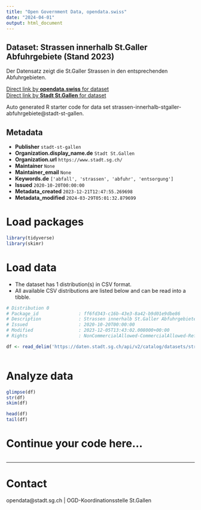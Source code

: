 ```yaml
---
title: "Open Government Data, opendata.swiss"
date: "2024-04-01"
output: html_document
---
```


## Dataset: Strassen innerhalb St.Galler Abfuhrgebiete (Stand 2023)

Der Datensatz zeigt die St.Galler Strassen in den entsprechenden Abfuhrgebieten.

[Direct link by **opendata.swiss** for dataset](https://opendata.swiss/de/dataset/strassen-innerhalb-st-galler-abfuhrgebiete-stand-2023)<br>
[Direct link by **Stadt St.Gallen** for dataset](https://daten.stadt.sg.ch/explore/dataset/strassen-innerhalb-stgaller-abfuhrgebiete/)

Auto generated R starter code for data set strassen-innerhalb-stgaller-abfuhrgebiete@stadt-st-gallen.

## Metadata

- **Publisher** `stadt-st-gallen`
- **Organization.display_name.de** `Stadt St.Gallen`
- **Organization.url** `https://www.stadt.sg.ch/`
- **Maintainer** `None`
- **Maintainer_email** `None`
- **Keywords.de** `['abfall', 'strassen', 'abfuhr', 'entsorgung']`
- **Issued** `2020-10-20T00:00:00`
- **Metadata_created** `2023-12-21T12:47:55.269698`
- **Metadata_modified** `2024-03-29T05:01:32.879699`


# Load packages

```r

library(tidyverse)
library(skimr)

```

# Load data

-   The dataset has 1 distribution(s) in CSV format.
-   All available CSV distributions are listed below and can be read into a tibble.

```r

# Distribution 0
# Package_id               : ff6fd343-c16b-43e3-8a42-b9d01e9dbe86
# Description              : Strassen innerhalb St.Galler Abfuhrgebiete (Stand 2023) (csv)
# Issued                   : 2020-10-20T00:00:00
# Modified                 : 2023-12-05T13:43:02.008000+00:00
# Rights                   : NonCommercialAllowed-CommercialAllowed-ReferenceRequired

df <- read_delim('https://daten.stadt.sg.ch/api/v2/catalog/datasets/strassen-innerhalb-stgaller-abfuhrgebiete/exports/csv')



```

# Analyze data

```r

glimpse(df)
str(df)
skim(df)

head(df)
tail(df)

```

# Continue your code here...

```r

```

------------------------------------------------------------------------

# Contact

opendata@stadt.sg.ch | OGD-Koordinationsstelle St.Gallen
